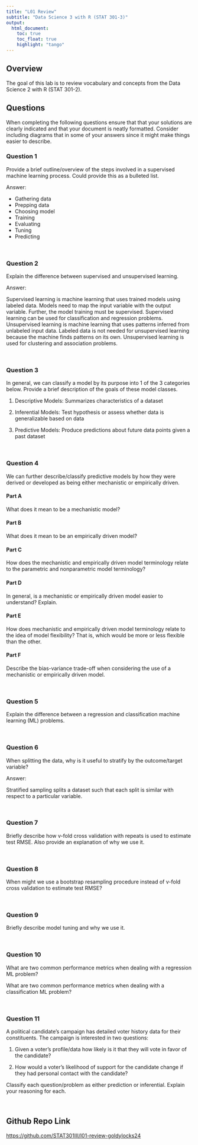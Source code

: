 ```yaml
---
title: "L01 Review"
subtitle: "Data Science 3 with R (STAT 301-3)"
output: 
  html_document:
    toc: true
    toc_float: true
    highlight: "tango"
---
```


## Overview

The goal of this lab is to review vocabulary and concepts from the Data Science 2 with R (STAT 301-2).

## Questions

When completing the following questions ensure that that your solutions are clearly indicated and that your document is neatly formatted. Consider including diagrams that in some of your answers since it might make things easier to describe. 


### Question 1

Provide a brief outline/overview of the steps involved in a supervised machine learning process. Could provide this as a bulleted list. 

Answer:

- Gathering data
- Prepping data
- Choosing model
- Training
- Evaluating 
- Tuning
- Predicting 

<br>

### Question 2

Explain the difference between supervised and unsupervised learning.

Answer: 

Supervised learning is machine learning that uses trained models using labeled data. Models need to map the input variable with the output variable. Further, the model training must be supervised. Supervised learning can be used for classification and regression problems. Unsupervised learning is machine learning that uses patterns inferred from unlabeled input data. Labeled data is not needed for unsupervised learning because the machine finds patterns on its own. Unsupervised learning is used for clustering and association problems.

<br>

### Question 3 

In general, we can classify a model by its purpose into 1 of the 3 categories below. Provide a brief description of the goals of these model classes.

1. Descriptive Models: Summarizes characteristics of a dataset

2. Inferential Models: Test hypothesis or assess whether data is generalizable based on data

3. Predictive Models: Produce predictions about future data points given a past dataset

<br>

### Question 4 

We can further describe/classify predictive models by how they were derived or developed as being either mechanistic or empirically driven. 

#### Part A
What does it mean to be a mechanistic model?


#### Part B
What does it mean to be an empirically driven model?


#### Part C
How does the mechanistic and empirically driven model terminology relate to the parametric and nonparametric model terminology? 


#### Part D
In general, is a mechanistic or empirically driven model easier to understand? Explain.


#### Part E
How does mechanistic and empirically driven model terminology relate to the idea of model flexibility? That is, which would be more or less flexible than the other.


#### Part F
Describe the bias-variance trade-off when considering the use of a mechanistic or empirically driven model. 

<br>

### Question 5 

Explain the difference between a regression and classification machine learning (ML) problems.

<br>

### Question 6 

When splitting the data, why is it useful to stratify by the outcome/target variable? 

Answer:

Stratified sampling splits a dataset such that each split is similar with respect to a particular variable. 

<br>

### Question 7 

Briefly describe how v-fold cross validation with repeats is used to estimate test RMSE. Also provide an explanation of why we use it. 

<br>

### Question 8

When might we use a bootstrap resampling procedure instead of v-fold cross validation to estimate test RMSE?

<br>

### Question 9 

Briefly describe model tuning and why we use it.

<br>

### Question 10 

What are two common performance metrics when dealing with a regression ML problem?

What are two common performance metrics when dealing with a classification ML problem?

<br>

### Question 11

A political candidate's campaign has detailed voter history data for their constituents. The campaign is interested in two questions:

1. Given a voter's profile/data how likely is it that they will vote in favor of the candidate?

1. How would a voter's likelihood of support for the candidate change if they had personal contact with the candidate?

Classify each question/problem as either prediction or inferential. Explain your reasoning for each.

<br>

## Github Repo Link

[https://github.com/STAT301III/l01-review-goldylocks24](https://github.com/STAT301III/l01-review-goldylocks24){target="_blank"}
